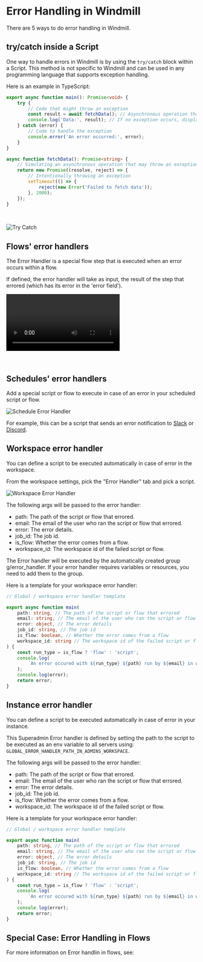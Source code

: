 
# Error Handling in Windmill

There are 5 ways to do error handling in Windmill.

## try/catch inside a Script

One way to handle errors in Windmill is by using the `try/catch` block within a Script. This method is not specific to Windmill and can be used in any programming language that supports exception handling.

Here is an example in TypeScript:

```ts
export async function main(): Promise<void> {
	try {
		// Code that might throw an exception
		const result = await fetchData(); // Asynchronous operation that may throw an exception
		console.log('Data:', result); // If no exception occurs, display the data
	} catch (error) {
		// Code to handle the exception
		console.error('An error occurred:', error);
	}
}

async function fetchData(): Promise<string> {
	// Simulating an asynchronous operation that may throw an exception
	return new Promise((resolve, reject) => {
		// Intentionally throwing an exception
		setTimeout(() => {
			reject(new Error('Failed to fetch data'));
		}, 2000);
	});
}
```

<br />

![Try Catch](./try_catch.png.webp)

## Flows' error handlers

The Error Handler is a special flow step that is executed when an error occurs within a flow.

If defined, the error handler will take as input, the result of the step that errored (which has its error in the 'error field').

<video
	className="border-2 rounded-xl object-cover w-full h-full dark:border-gray-800"
	controls
	src="/videos/error_handler.mp4"
/>

<br />

<div class="grid grid-cols-2 gap-6 mb-4">
	<DocCard
		title="Error Handler"
		description="Configure a script to handle errors."
		href="/docs/flows/flow_error_handler"
	/>
</div>

## Schedules' error handlers

Add a special script or flow to execute in case of an error in your scheduled script or flow.

![Schedule Error Handler](../1_scheduling/14_schedule_error_handler.png.webp)

For example, this can be a script that sends an error notification to [Slack](https://hub.windmill.dev/scripts/slack/1284/) or [Discord](https://hub.windmill.dev/scripts/discord/1292/).

<div class="grid grid-cols-2 gap-6 mb-4">
	<DocCard
		title="Scheduling"
		description="Scheduling allows you to define schedules for Scripts and Flows, automatically running them at set frequencies."
		href="/docs/core_concepts/scheduling"
	/>
</div>

## Workspace error handler

You can define a script to be executed automatically in case of error in the workspace.

From the workspace settings, pick the "Error Handler" tab and pick a script.

![Workspace Error Handler](./workspace_error_handler.png.webp)

The following args will be passed to the error handler:

- path: The path of the script or flow that errored.
- email: The email of the user who ran the script or flow that errored.
- error: The error details.
- job_id: The job id.
- is_flow: Whether the error comes from a flow.
- workspace_id: The workspace id of the failed script or flow.

The Error handler will be executed by the automatically created group g/error_handler. If your error handler requires variables or resources, you need to add them to the group.

Here is a template for your workspace error handler:

```ts
// Global / workspace error handler template

export async function main(
	path: string, // The path of the script or flow that errored
	email: string, // The email of the user who ran the script or flow that errored
	error: object, // The error details
	job_id: string, // The job id
	is_flow: boolean, // Whether the error comes from a flow
	workspace_id: string // The workspace id of the failed script or flow
) {
	const run_type = is_flow ? 'flow' : 'script';
	console.log(
		`An error occured with ${run_type} ${path} run by ${email} in workspace ${workspace_id}`
	);
	console.log(error);
	return error;
}
```

## Instance error handler

You can define a script to be executed automatically in case of error in your instance.

This Superadmin Error handler is defined by setting the path to the script to be executed as an env variable to all servers using: `GLOBAL_ERROR_HANDLER_PATH_IN_ADMINS_WORKSPACE`.

The following args will be passed to the error handler:

- path: The path of the script or flow that errored.
- email: The email of the user who ran the script or flow that errored.
- error: The error details.
- job_id: The job id.
- is_flow: Whether the error comes from a flow.
- workspace_id: The workspace id of the failed script or flow.

Here is a template for your workspace error handler:

```ts
// Global / workspace error handler template

export async function main(
	path: string, // The path of the script or flow that errored
	email: string, // The email of the user who ran the script or flow that errored
	error: object, // The error details
	job_id: string, // The job id
	is_flow: boolean, // Whether the error comes from a flow
	workspace_id: string // The workspace id of the failed script or flow
) {
	const run_type = is_flow ? 'flow' : 'script';
	console.log(
		`An error occured with ${run_type} ${path} run by ${email} in workspace ${workspace_id}`
	);
	console.log(error);
	return error;
}
```

## Special Case: Error Handling in Flows

For more information on Error handlin in flows, see:

<div class="grid grid-cols-2 gap-6 mb-4">
	<DocCard
		title="Error Handling in Flows"
		description="There are three ways to handle errors in Windmill flows."
		href="/docs/flows/error_handling"
	/>
</div>
